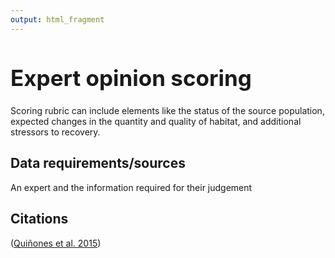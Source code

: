 ```yaml
---
output: html_fragment
---
```


<style type="text/css">
  h1{
  font-size: 2.5em;
}
</style>

# Expert opinion scoring

Scoring rubric can include elements like the status of the source population, expected changes in the quantity and quality of habitat, and additional stressors to recovery.

## Data requirements/sources
An expert and the information required for their judgement

## Citations
([Quiñones et al. 2015](https://doi.org/10.1007/s11160-014-9359-5))